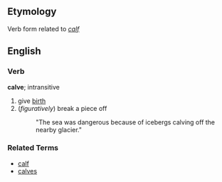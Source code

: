 ==Etymology==
Verb form related to ''[[calf]]''

==English==
===Verb===
'''calve'''; intransitive

# give [[birth]]
# (''figuratively'') break a piece off
#: "The sea was dangerous because of icebergs calving off the nearby glacier."

===Related Terms===
*[[calf]]
*[[calves]]